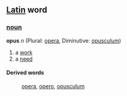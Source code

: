 ==[[Latin]] word==
===[[noun]]===
'''opus''' ''n'' (Plural: [[opera]], Diminutive: [[opusculum]])

# a [[work]]
# a [[need]]
====Derived words====
: [[opera]], [[opero]], [[opusculum]]